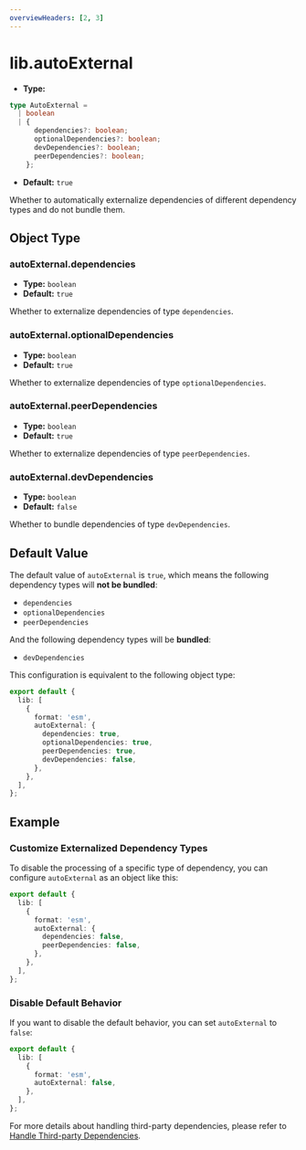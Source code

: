 ```yaml
---
overviewHeaders: [2, 3]
---
```


# lib.autoExternal

- **Type:**

```ts
type AutoExternal =
  | boolean
  | {
      dependencies?: boolean;
      optionalDependencies?: boolean;
      devDependencies?: boolean;
      peerDependencies?: boolean;
    };
```

- **Default:** `true`

Whether to automatically externalize dependencies of different dependency types and do not bundle them.

## Object Type

### autoExternal.dependencies

- **Type:** `boolean`
- **Default:** `true`

Whether to externalize dependencies of type `dependencies`.

### autoExternal.optionalDependencies

- **Type:** `boolean`
- **Default:** `true`

Whether to externalize dependencies of type `optionalDependencies`.

### autoExternal.peerDependencies

- **Type:** `boolean`
- **Default:** `true`

Whether to externalize dependencies of type `peerDependencies`.

### autoExternal.devDependencies

- **Type:** `boolean`
- **Default:** `false`

Whether to bundle dependencies of type `devDependencies`.

## Default Value

The default value of `autoExternal` is `true`, which means the following dependency types will **not be bundled**:

- `dependencies`
- `optionalDependencies`
- `peerDependencies`

And the following dependency types will be **bundled**:

- `devDependencies`

This configuration is equivalent to the following object type:

```ts
export default {
  lib: [
    {
      format: 'esm',
      autoExternal: {
        dependencies: true,
        optionalDependencies: true,
        peerDependencies: true,
        devDependencies: false,
      },
    },
  ],
};
```

## Example

### Customize Externalized Dependency Types

To disable the processing of a specific type of dependency, you can configure `autoExternal` as an object like this:

```ts title="rslib.config.ts"
export default {
  lib: [
    {
      format: 'esm',
      autoExternal: {
        dependencies: false,
        peerDependencies: false,
      },
    },
  ],
};
```

### Disable Default Behavior

If you want to disable the default behavior, you can set `autoExternal` to `false`:

```ts title="rslib.config.ts"
export default {
  lib: [
    {
      format: 'esm',
      autoExternal: false,
    },
  ],
};
```

For more details about handling third-party dependencies, please refer to [Handle Third-party Dependencies](/guide/advanced/third-party-deps).
